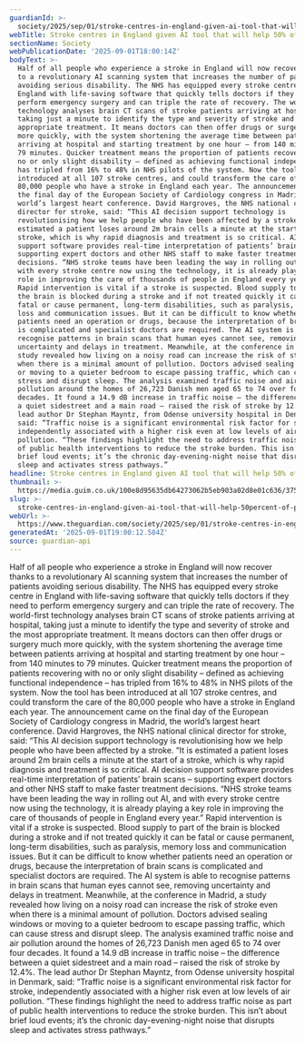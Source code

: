 ```yaml
---
guardianId: >-
  society/2025/sep/01/stroke-centres-in-england-given-ai-tool-that-will-help-50-of-patients-recover
webTitle: Stroke centres in England given AI tool that will help 50% of patients recover
sectionName: Society
webPublicationDate: '2025-09-01T18:00:14Z'
bodyText: >-
  Half of all people who experience a stroke in England will now recover thanks
  to a revolutionary AI scanning system that increases the number of patients
  avoiding serious disability. The NHS has equipped every stroke centre in
  England with life-saving software that quickly tells doctors if they need to
  perform emergency surgery and can triple the rate of recovery. The world-first
  technology analyses brain CT scans of stroke patients arriving at hospital,
  taking just a minute to identify the type and severity of stroke and the most
  appropriate treatment. It means doctors can then offer drugs or surgery much
  more quickly, with the system shortening the average time between patients
  arriving at hospital and starting treatment by one hour – from 140 minutes to
  79 minutes. Quicker treatment means the proportion of patients recovering with
  no or only slight disability – defined as achieving functional independence –
  has tripled from 16% to 48% in NHS pilots of the system. Now the tool has been
  introduced at all 107 stroke centres, and could transform the care of the
  80,000 people who have a stroke in England each year. The announcement came on
  the final day of the European Society of Cardiology congress in Madrid, the
  world’s largest heart conference. David Hargroves, the NHS national clinical
  director for stroke, said: “This AI decision support technology is
  revolutionising how we help people who have been affected by a stroke. “It is
  estimated a patient loses around 2m brain cells a minute at the start of a
  stroke, which is why rapid diagnosis and treatment is so critical. AI decision
  support software provides real-time interpretation of patients’ brain scans –
  supporting expert doctors and other NHS staff to make faster treatment
  decisions. “NHS stroke teams have been leading the way in rolling out AI, and
  with every stroke centre now using the technology, it is already playing a key
  role in improving the care of thousands of people in England every year.”
  Rapid intervention is vital if a stroke is suspected. Blood supply to part of
  the brain is blocked during a stroke and if not treated quickly it can be
  fatal or cause permanent, long-term disabilities, such as paralysis, memory
  loss and communication issues. But it can be difficult to know whether
  patients need an operation or drugs, because the interpretation of brain scans
  is complicated and specialist doctors are required. The AI system is able to
  recognise patterns in brain scans that human eyes cannot see, removing
  uncertainty and delays in treatment. Meanwhile, at the conference in Madrid, a
  study revealed how living on a noisy road can increase the risk of stroke even
  when there is a minimal amount of pollution. Doctors advised sealing windows
  or moving to a quieter bedroom to escape passing traffic, which can cause
  stress and disrupt sleep. The analysis examined traffic noise and air
  pollution around the homes of 26,723 Danish men aged 65 to 74 over four
  decades. It found a 14.9 dB increase in traffic noise – the difference between
  a quiet sidestreet and a main road – raised the risk of stroke by 12.4%. The
  lead author Dr Stephan Mayntz, from Odense university hospital in Denmark,
  said: “Traffic noise is a significant environmental risk factor for stroke,
  independently associated with a higher risk even at low levels of air
  pollution. “These findings highlight the need to address traffic noise as part
  of public health interventions to reduce the stroke burden. This isn’t about
  brief loud events; it’s the chronic day-evening-night noise that disrupts
  sleep and activates stress pathways.”
headline: Stroke centres in England given AI tool that will help 50% of patients recover
thumbnail: >-
  https://media.guim.co.uk/100e8d95635db64273062b5eb903a02d8e01c636/375_0_4125_3300/500.jpg
slug: >-
  stroke-centres-in-england-given-ai-tool-that-will-help-50percent-of-patients-recover
webUrl: >-
  https://www.theguardian.com/society/2025/sep/01/stroke-centres-in-england-given-ai-tool-that-will-help-50-of-patients-recover
generatedAt: '2025-09-01T19:00:12.584Z'
source: guardian-api
---
```

Half of all people who experience a stroke in England will now recover thanks to a revolutionary AI scanning system that increases the number of patients avoiding serious disability. The NHS has equipped every stroke centre in England with life-saving software that quickly tells doctors if they need to perform emergency surgery and can triple the rate of recovery. The world-first technology analyses brain CT scans of stroke patients arriving at hospital, taking just a minute to identify the type and severity of stroke and the most appropriate treatment. It means doctors can then offer drugs or surgery much more quickly, with the system shortening the average time between patients arriving at hospital and starting treatment by one hour – from 140 minutes to 79 minutes. Quicker treatment means the proportion of patients recovering with no or only slight disability – defined as achieving functional independence – has tripled from 16% to 48% in NHS pilots of the system. Now the tool has been introduced at all 107 stroke centres, and could transform the care of the 80,000 people who have a stroke in England each year. The announcement came on the final day of the European Society of Cardiology congress in Madrid, the world’s largest heart conference. David Hargroves, the NHS national clinical director for stroke, said: “This AI decision support technology is revolutionising how we help people who have been affected by a stroke. “It is estimated a patient loses around 2m brain cells a minute at the start of a stroke, which is why rapid diagnosis and treatment is so critical. AI decision support software provides real-time interpretation of patients’ brain scans – supporting expert doctors and other NHS staff to make faster treatment decisions. “NHS stroke teams have been leading the way in rolling out AI, and with every stroke centre now using the technology, it is already playing a key role in improving the care of thousands of people in England every year.” Rapid intervention is vital if a stroke is suspected. Blood supply to part of the brain is blocked during a stroke and if not treated quickly it can be fatal or cause permanent, long-term disabilities, such as paralysis, memory loss and communication issues. But it can be difficult to know whether patients need an operation or drugs, because the interpretation of brain scans is complicated and specialist doctors are required. The AI system is able to recognise patterns in brain scans that human eyes cannot see, removing uncertainty and delays in treatment. Meanwhile, at the conference in Madrid, a study revealed how living on a noisy road can increase the risk of stroke even when there is a minimal amount of pollution. Doctors advised sealing windows or moving to a quieter bedroom to escape passing traffic, which can cause stress and disrupt sleep. The analysis examined traffic noise and air pollution around the homes of 26,723 Danish men aged 65 to 74 over four decades. It found a 14.9 dB increase in traffic noise – the difference between a quiet sidestreet and a main road – raised the risk of stroke by 12.4%. The lead author Dr Stephan Mayntz, from Odense university hospital in Denmark, said: “Traffic noise is a significant environmental risk factor for stroke, independently associated with a higher risk even at low levels of air pollution. “These findings highlight the need to address traffic noise as part of public health interventions to reduce the stroke burden. This isn’t about brief loud events; it’s the chronic day-evening-night noise that disrupts sleep and activates stress pathways.”
